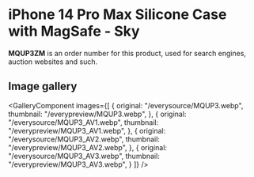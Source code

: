 
# iPhone 14 Pro Max Silicone Case with MagSafe - Sky

<Callout type='info' emoji='👉🏻'>**MQUP3ZM** is an order number for this product, used for search engines, auction websites and such.</Callout>

## Image gallery

<GalleryComponent
    images={[
      {
        original: "/everysource/MQUP3.webp",
        thumbnail: "/everypreview/MQUP3.webp",
      },
      {
        original: "/everysource/MQUP3_AV1.webp",
        thumbnail: "/everypreview/MQUP3_AV1.webp",
      },
      {
        original: "/everysource/MQUP3_AV2.webp",
        thumbnail: "/everypreview/MQUP3_AV2.webp",
      },
      {
        original: "/everysource/MQUP3_AV3.webp",
        thumbnail: "/everypreview/MQUP3_AV3.webp",
      }
    ]}
  />
